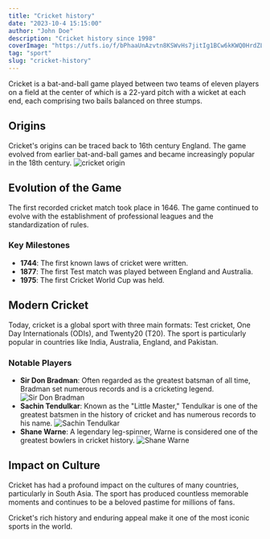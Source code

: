 ```yaml
---
title: "Cricket history"
date: "2023-10-4 15:15:00"
author: "John Doe"
description: "Cricket history since 1998"
coverImage: "https://utfs.io/f/bPhaaUnAzvtn8KSWvHs7jitIg1BCw6kKWQ0HrdZLfuso5TqP"
tag: "sport"
slug: "cricket-history"
---
```


Cricket is a bat-and-ball game played between two teams of eleven players on a field at the center of which is a 22-yard pitch with a wicket at each end, each comprising two bails balanced on three stumps.

## Origins

Cricket's origins can be traced back to 16th century England. The game evolved from earlier bat-and-ball games and became increasingly popular in the 18th century.
![cricket origin](https://utfs.io/f/bPhaaUnAzvtn6aQ7icj2Y6NWfynqoJLdUwMKAzTpPmE184vB)

## Evolution of the Game

The first recorded cricket match took place in 1646. The game continued to evolve with the establishment of professional leagues and the standardization of rules.

### Key Milestones

- **1744**: The first known laws of cricket were written.
- **1877**: The first Test match was played between England and Australia.
- **1975**: The first Cricket World Cup was held.

## Modern Cricket

Today, cricket is a global sport with three main formats: Test cricket, One Day Internationals (ODIs), and Twenty20 (T20). The sport is particularly popular in countries like India, Australia, England, and Pakistan.

### Notable Players

- **Sir Don Bradman**: Often regarded as the greatest batsman of all time, Bradman set numerous records and is a cricketing legend.
  ![Sir Don Bradman](https://utfs.io/f/bPhaaUnAzvtnexB8d6i1QVlA96UubXOT4Rpw8n5xrc1kF0Wd)
- **Sachin Tendulkar**: Known as the "Little Master," Tendulkar is one of the greatest batsmen in the history of cricket and has numerous records to his name.
  ![Sachin Tendulkar](https://utfs.io/f/bPhaaUnAzvtnWxnE9sSAkevaqrKmdBJ29gwLifbCTQRNXl3c)
- **Shane Warne**: A legendary leg-spinner, Warne is considered one of the greatest bowlers in cricket history.
  ![Shane Warne](https://utfs.io/f/bPhaaUnAzvtniZoO6HpRGrV6USZnyp7lxIA4JOWDT59tdhqk)

## Impact on Culture

Cricket has had a profound impact on the cultures of many countries, particularly in South Asia. The sport has produced countless memorable moments and continues to be a beloved pastime for millions of fans.

Cricket's rich history and enduring appeal make it one of the most iconic sports in the world.
